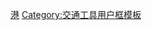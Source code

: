{{Userbox
  |border-c=#aaaaaa
  |border-s=1
  |id=[[File:KMB AVBWU119 PX554@30X.jpg|70px]]
  |id-c=white
  |id-fc=navy
  |id-s=10
  |info-c=#cccccc
  |info-fc=navy
  |info-s=9
  |info=這用戶常以[[巴士|-{zh-hans:公交车; zh-hant:巴士; zh-tw:公車;}-]]代步。
}}
<includeonly>[[Category:時常搭乘公車的維基人|港]]</includeonly>
<noinclude>[[Category:交通工具用户框模板]]</noinclude>
